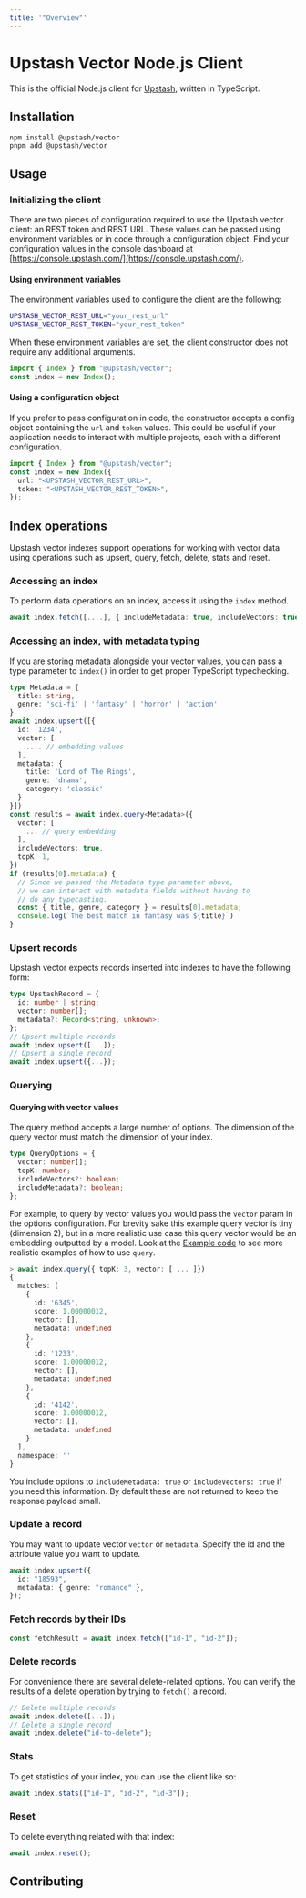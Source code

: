 ```yaml
---
title: '"Overview"'
---
```

# Upstash Vector Node.js Client
This is the official Node.js client for [Upstash](https://upstash.com/), written in TypeScript.
## Installation
```
npm install @upstash/vector
pnpm add @upstash/vector
```
## Usage
### Initializing the client
There are two pieces of configuration required to use the Upstash vector client: an REST token and REST URL. These values can be passed using environment variables or in code through a configuration object. Find your configuration values in the console dashboard at [https://console.upstash.com/](https://console.upstash.com/).
#### Using environment variables
The environment variables used to configure the client are the following:
```bash
UPSTASH_VECTOR_REST_URL="your_rest_url"
UPSTASH_VECTOR_REST_TOKEN="your_rest_token"
```
When these environment variables are set, the client constructor does not require any additional arguments.
```typescript
import { Index } from "@upstash/vector";
const index = new Index();
```
#### Using a configuration object
If you prefer to pass configuration in code, the constructor accepts a config object containing the `url` and `token` values. This
could be useful if your application needs to interact with multiple projects, each with a different configuration.
```typescript
import { Index } from "@upstash/vector";
const index = new Index({
  url: "<UPSTASH_VECTOR_REST_URL>",
  token: "<UPSTASH_VECTOR_REST_TOKEN>",
});
```
## Index operations
Upstash vector indexes support operations for working with vector data using operations such as upsert, query, fetch, delete, stats and reset.
### Accessing an index
To perform data operations on an index, access it using the `index` method.
```typescript
await index.fetch([....], { includeMetadata: true, includeVectors: true });
```
### Accessing an index, with metadata typing
If you are storing metadata alongside your vector values, you can pass a type parameter to `index()` in order to get proper TypeScript typechecking.
```typescript
type Metadata = {
  title: string,
  genre: 'sci-fi' | 'fantasy' | 'horror' | 'action'
}
await index.upsert([{
  id: '1234',
  vector: [
    .... // embedding values
  ],
  metadata: {
    title: 'Lord of The Rings',
    genre: 'drama',
    category: 'classic'
  }
}])
const results = await index.query<Metadata>({
  vector: [
    ... // query embedding
  ],
  includeVectors: true,
  topK: 1,
})
if (results[0].metadata) {
  // Since we passed the Metadata type parameter above,
  // we can interact with metadata fields without having to
  // do any typecasting.
  const { title, genre, category } = results[0].metadata;
  console.log(`The best match in fantasy was ${title}`)
}
```
### Upsert records
Upstash vector expects records inserted into indexes to have the following form:
```typescript
type UpstashRecord = {
  id: number | string;
  vector: number[];
  metadata?: Record<string, unknown>;
};
// Upsert multiple records
await index.upsert([...]);
// Upsert a single record
await index.upsert({...});
```
### Querying
#### Querying with vector values
The query method accepts a large number of options. The dimension of the query vector must match the dimension of your index.
```typescript
type QueryOptions = {
  vector: number[];
  topK: number;
  includeVectors?: boolean;
  includeMetadata?: boolean;
};
```
For example, to query by vector values you would pass the `vector` param in the options configuration. For brevity sake this example query vector is tiny (dimension 2), but in a more realistic use case this query vector would be an embedding outputted by a model. Look at the [Example code](#example-code) to see more realistic examples of how to use `query`.
```typescript
> await index.query({ topK: 3, vector: [ ... ]})
{
  matches: [
    {
      id: '6345',
      score: 1.00000012,
      vector: [],
      metadata: undefined
    },
    {
      id: '1233',
      score: 1.00000012,
      vector: [],
      metadata: undefined
    },
    {
      id: '4142',
      score: 1.00000012,
      vector: [],
      metadata: undefined
    }
  ],
  namespace: ''
}
```
You include options to `includeMetadata: true` or `includeVectors: true` if you need this information. By default these are not returned to keep the response payload small.
### Update a record
You may want to update vector `vector` or `metadata`. Specify the id and the attribute value you want to update.
```typescript
await index.upsert({
  id: "18593",
  metadata: { genre: "romance" },
});
```
### Fetch records by their IDs
```typescript
const fetchResult = await index.fetch(["id-1", "id-2"]);
```
### Delete records
For convenience there are several delete-related options. You can verify the results of a delete operation by trying to `fetch()` a record.
```typescript
// Delete multiple records
await index.delete([...]);
// Delete a single record
await index.delete("id-to-delete");
```
### Stats
To get statistics of your index, you can use the client like so:
```typescript
await index.stats(["id-1", "id-2", "id-3"]);
```
### Reset
To delete everything related with that index:
```typescript
await index.reset();
```
## Contributing